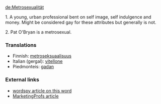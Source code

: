 [[de:Metrosexualität]]

1. A young, urban professional bent on self image, self indulgence and money.  Might be considered gay for these attributes but generally is not.

2. Pat O'Bryan is a metrosexual.

===Translations===

*Finnish: [[metroseksuaalisuus]]
*Italian (gergal): [[vitellone]]
*Piedmonteis: [[gadan]]

=== External links ===
* [http://www.wordspy.com/words/metrosexual.asp wordspy article on this word]
* [http://www.marketingprofs.com/3/mccasland9.asp MarketingProfs article]
